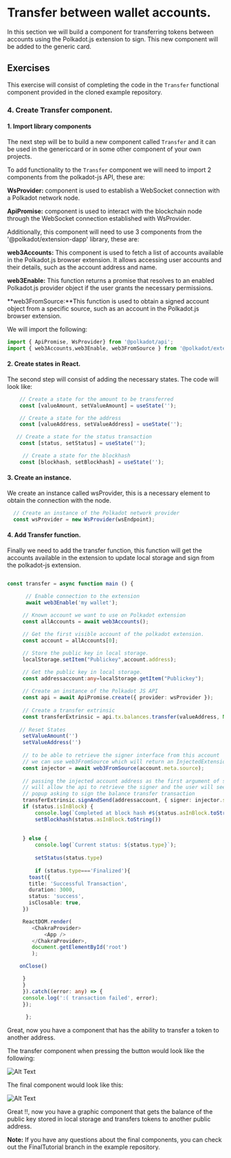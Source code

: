 # Transfer between wallet accounts.

In this section we will build a component for transferring tokens between accounts using the Polkadot.js extension to sign. This new component will be added to the generic card.


## Exercises

This exercise will consist of completing the code in the ``Transfer`` functional component provided in the cloned example repository.

### 4. Create Transfer component.

#### 1. Import library components

The next step will be to build a new component called ``Transfer`` and it can be used in the genericcard or in some other component of your own projects.

To add functionality to the  ``Transfer`` component we will need to import 2 components from the polkadot-js API, these are:

**WsProvider:** component is used to establish a WebSocket connection with a Polkadot network node.

**ApiPromise:** component is used to interact with the blockchain node through the WebSocket connection established with WsProvider.

Additionally, this component will need to use 3 components from the '@polkadot/extension-dapp' library, these are:

**web3Accounts:** This component is used to fetch a list of accounts available in the Polkadot.js browser extension. It allows accessing user accounts and their details, such as the account address and name.

**web3Enable:** This function returns a promise that resolves to an enabled Polkadot.js provider object if the user grants the necessary permissions. 

**web3FromSource:**This function is used to obtain a signed account object from a specific source, such as an account in the Polkadot.js browser extension. 

We will import the following:

```ts title=src/pages/portfolio/Transfer.tsx
import { ApiPromise, WsProvider} from '@polkadot/api';
import { web3Accounts,web3Enable, web3FromSource } from '@polkadot/extension-dapp';
```

#### 2. Create states in React.

The second step will consist of adding the necessary states. The code will look like:


```ts title=src/pages/portfolio/Transfer.tsx
    // Create a state for the amount to be transferred
    const [valueAmount, setValueAmount] = useState('');

    // Create a state for the address
    const [valueAddress, setValueAddress] = useState('');

   // Create a state for the status transaction
    const [status, setStatus] = useState('');

     // Create a state for the blockhash
    const [blockhash, setBlockhash] = useState('');
```

#### 3. Create an instance.

We create an instance called wsProvider, this is a necessary element to obtain the connection with the node.

```ts title=src/pages/portfolio/Transfer.tsx
  // Create an instance of the Polkadot network provider
  const wsProvider = new WsProvider(wsEndpoint);
```


#### 4. Add Transfer function.

Finally we need to add the transfer function, this function will get the accounts available in the extension to update local storage and sign from the polkadot-js extension.

```ts title=src/pages/portfolio/Transfer.tsx

const transfer = async function main () {

      // Enable connection to the extension
      await web3Enable('my wallet');
 
     // Known account we want to use on Polkadot extension
     const allAccounts = await web3Accounts();

     // Get the first visible account of the polkadot extension.
     const account = allAccounts[0];

     // Store the public key in local storage.
     localStorage.setItem("Publickey",account.address); 

     // Get the public key in local storage.
     const addressaccount:any=localStorage.getItem("Publickey");
         
     // Create an instance of the Polkadot JS API    
     const api = await ApiPromise.create({ provider: wsProvider });
     
     // Create a transfer extrinsic 
     const transferExtrinsic = api.tx.balances.transfer(valueAddress, Number(valueAmount)*1000000000000)
     
    // Reset States
     setValueAmount('')
     setValueAddress('')
     
     // to be able to retrieve the signer interface from this account
     // we can use web3FromSource which will return an InjectedExtension type
     const injector = await web3FromSource(account.meta.source);
          
     // passing the injected account address as the first argument of signAndSend
     // will allow the api to retrieve the signer and the user will see the extension
     // popup asking to sign the balance transfer transaction
     transferExtrinsic.signAndSend(addressaccount, { signer: injector.signer }, ({ status }) => {
     if (status.isInBlock) {
         console.log(`Completed at block hash #${status.asInBlock.toString()}`);
         setBlockhash(status.asInBlock.toString())
         
        
     } else {
         console.log(`Current status: ${status.type}`);
     
         setStatus(status.type)
     
         if (status.type==='Finalized'){
       toast({
       title: 'Successful Transaction',
       duration: 3000,
       status: 'success',
       isClosable: true,
     })

     ReactDOM.render(
        <ChakraProvider>
            <App />
        </ChakraProvider>,
        document.getElementById('root')
        );

    onClose()

     }
     }
     }).catch((error: any) => {
     console.log(':( transaction failed', error);
     });
 
      };
```
Great, now you have a component that has the ability to transfer a token to another address.

The transfer component when pressing the button would look like the following:

![Alt Text](./assets/Transfer.png)


The final component would look like this:

![Alt Text](./assets/GenericCardpng.png)

Great !!, now you have a graphic component that gets the balance of the public key stored in local storage and transfers tokens to another public address.

**Note:** If you have any questions about the final components, you can check out the FinalTutorial branch in the example repository.
